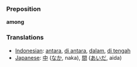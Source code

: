 === Preposition ===
'''among'''

=== Translations ===
*[[Indonesian]]: [[antara]], [[di antara]], [[dalam]], [[di tengah]]
*[[Japanese]]: [[中]] ([[なか]], naka), [[間]] ([[あいだ]], aida)